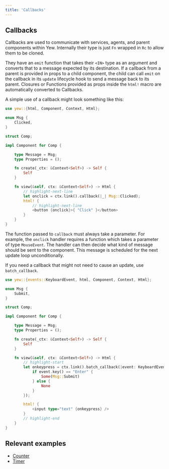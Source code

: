 ```yaml
---
title: 'Callbacks'
---
```


## Callbacks

Callbacks are used to communicate with services, agents, and parent components within Yew.
Internally their type is just `Fn` wrapped in `Rc` to allow them to be cloned.

They have an `emit` function that takes their `<IN>` type as an argument and converts that to a message expected by its destination. If a callback from a parent is provided in props to a child component, the child can call `emit` on the callback in its `update` lifecycle hook to send a message back to its parent. Closures or Functions provided as props inside the `html!` macro are automatically converted to Callbacks.

A simple use of a callback might look something like this:

```rust
use yew::{html, Component, Context, Html};

enum Msg {
    Clicked,
}

struct Comp;

impl Component for Comp {

    type Message = Msg;
    type Properties = ();

    fn create(_ctx: &Context<Self>) -> Self {
        Self
    }

    fn view(&self, ctx: &Context<Self>) -> Html {
        // highlight-next-line
        let onclick = ctx.link().callback(|_| Msg::Clicked);
        html! {
            // highlight-next-line
            <button {onclick}>{ "Click" }</button>
        }
    }
}
```

The function passed to `callback` must always take a parameter. For example, the `onclick` handler requires a function which takes a parameter of type `MouseEvent`. The handler can then decide what kind of message should be sent to the component. This message is scheduled for the next update loop unconditionally.

If you need a callback that might not need to cause an update, use `batch_callback`.

```rust
use yew::{events::KeyboardEvent, html, Component, Context, Html};

enum Msg {
    Submit,
}

struct Comp;

impl Component for Comp {

    type Message = Msg;
    type Properties = ();

    fn create(_ctx: &Context<Self>) -> Self {
        Self
    }

    fn view(&self, ctx: &Context<Self>) -> Html {
        // highlight-start
        let onkeypress = ctx.link().batch_callback(|event: KeyboardEvent| {
            if event.key() == "Enter" {
                Some(Msg::Submit)
            } else {
                None
            }
        });

        html! {
            <input type="text" {onkeypress} />
        }
        // highlight-end
    }
}
```

## Relevant examples

-   [Counter](https://github.com/yewstack/yew/tree/yew-v0.19.3/examples/counter)
-   [Timer](https://github.com/yewstack/yew/tree/yew-v0.19.3/examples/timer)
